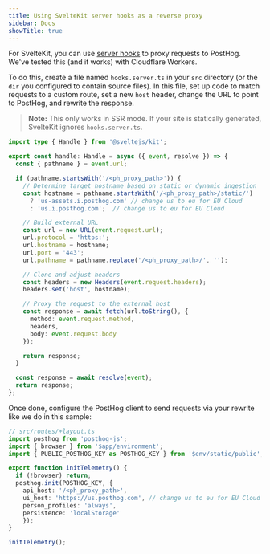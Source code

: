 ```yaml
---
title: Using SvelteKit server hooks as a reverse proxy
sidebar: Docs
showTitle: true
---
```



<ProxyWarning />

<RegionWarning />

<ProxyPathNamesWarning />

For SvelteKit, you can use [server hooks](https://svelte.dev/docs/kit/hooks#Server-hooks) to proxy requests to PostHog. We've tested this (and it works) with Cloudflare Workers. 

To do this, create a file named `hooks.server.ts` in your `src` directory (or the `dir` you configured to contain source files). In this file, set up code to match requests to a custom route, set a new `host` header, change the URL to point to PostHog, and rewrite the response. 

> **Note:** This only works in SSR mode. If your site is statically generated, SvelteKit ignores `hooks.server.ts`. 

```ts
import type { Handle } from '@sveltejs/kit';

export const handle: Handle = async ({ event, resolve }) => {
  const { pathname } = event.url;

  if (pathname.startsWith('/<ph_proxy_path>')) {
    // Determine target hostname based on static or dynamic ingestion
    const hostname = pathname.startsWith('/<ph_proxy_path>/static/')
      ? 'us-assets.i.posthog.com' // change us to eu for EU Cloud
      : 'us.i.posthog.com';  // change us to eu for EU Cloud

    // Build external URL
    const url = new URL(event.request.url);
    url.protocol = 'https:';
    url.hostname = hostname;
    url.port = '443';
    url.pathname = pathname.replace('/<ph_proxy_path>/', '');

    // Clone and adjust headers
    const headers = new Headers(event.request.headers);
    headers.set('host', hostname);

    // Proxy the request to the external host
    const response = await fetch(url.toString(), {
      method: event.request.method,
      headers,
      body: event.request.body
    });

    return response;
  }

  const response = await resolve(event);
  return response;
};
```

Once done, configure the PostHog client to send requests via your rewrite like we do in this sample: 

```ts
// src/routes/+layout.ts
import posthog from 'posthog-js';
import { browser } from '$app/environment';
import { PUBLIC_POSTHOG_KEY as POSTHOG_KEY } from '$env/static/public';

export function initTelemetry() {
  if (!browser) return;
  posthog.init(POSTHOG_KEY, {
    api_host: '/<ph_proxy_path>',
    ui_host: 'https://us.posthog.com', // change us to eu for EU Cloud
    person_profiles: 'always',
    persistence: 'localStorage'
	});
}

initTelemetry();
```
